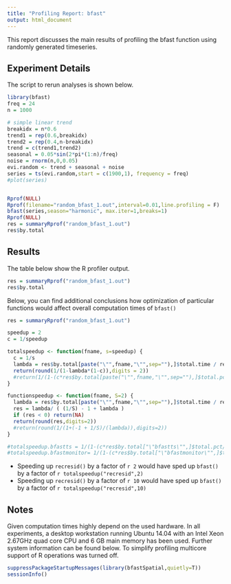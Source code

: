```yaml
---
title: "Profiling Report: bfast"
output: html_document
---
```

  
This report discusses the main results of profiling the bfast function using randomly generated timeseries.



## Experiment Details

The script to rerun analyses is shown below. 

```r
library(bfast)
freq = 24
n = 1000

# simple linear trend
breakidx = n*0.6
trend1 = rep(0.6,breakidx)
trend2 = rep(0.4,n-breakidx)
trend = c(trend1,trend2)
seasonal = 0.05*sin(2*pi*(1:n)/freq)
noise = rnorm(n,0,0.05)
evi.random <- trend + seasonal + noise
series = ts(evi.random,start = c(1900,1), frequency = freq)
#plot(series)


Rprof(NULL)
Rprof(filename="random_bfast_1.out",interval=0.01,line.profiling = F)
bfast(series,season="harmonic", max.iter=1,breaks=1)
Rprof(NULL)
res = summaryRprof("random_bfast_1.out")
res$by.total
```




## Results


The table below show the R profiler output.
```r
res = summaryRprof("random_bfast_1.out")
res$by.total
``` 




Below, you can find additional conclusions how optimization of particular functions would affect overall computation times of `bfast()`
```r
res = summaryRprof("random_bfast_1.out")

speedup = 2
c = 1/speedup

totalspeedup <- function(fname, s=speedup) {
  c = 1/s
  lambda = res$by.total[paste("\"",fname,"\"",sep=""),]$total.time / res$by.total["\"bfast\"",]$total.time
  return(round(1/(1-lambda*(1-c)),digits = 2))
  #return(1/(1-(c*res$by.total[paste("\"",fname,"\"",sep=""),]$total.pct/100)))
}

functionspeedup <- function(fname, S=2) {
  lambda = res$by.total[paste("\"",fname,"\"",sep=""),]$total.time / res$by.total["\"bfast\"",]$total.time
  res = lambda/ ( (1/S) - 1 + lambda )
  if (res < 0) return(NA)
  return(round(res,digits=2))
  #return(round(1/(1+(-1 + 1/S)/(lambda)),digits=2))
}

#totalspeedup.bfastts = 1/(1-(c*res$by.total["\"bfastts\"",]$total.pct/100))
#totalspeedup.bfastmonitor= 1/(1-(c*res$by.total["\"bfastmonitor\"",]$total.pct/100))

```

* Speeding up `recresid()` by a factor of `r 2` would have sped up `bfast()` by a factor of `r totalspeedup("recresid",2)`
* Speeding up `recresid()` by a factor of `r 10` would have sped up `bfast()` by a factor of `r totalspeedup("recresid",10)`


## Notes
Given computation times highly depend on the used hardware. In all experiments, a desktop workstation running Ubuntu 14.04 with an Intel Xeon 2.67GHz quad core CPU and 6 GB main memory has been used. Further system information can be found below. To simplify profiling multicore support of R operations was turned off. 


```r
suppressPackageStartupMessages(library(bfastSpatial,quietly=T))
sessionInfo()
``` 